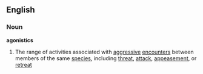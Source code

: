 ==English==
===Noun===
'''agonistics'''
# The range of activities associated with [[aggressive]] [[encounter]]s between members of the same [[species]], including [[threat]], [[attack]], [[appease]]ment, or [[retreat]]